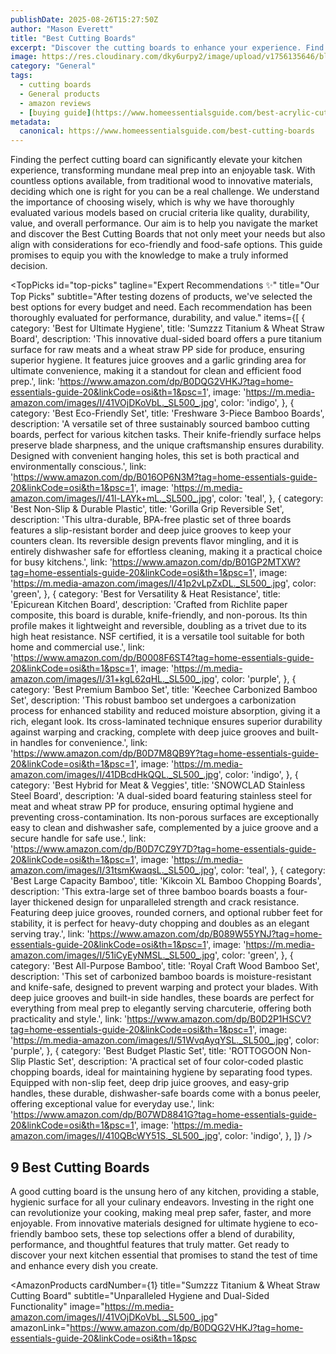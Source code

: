 ```yaml
---
publishDate: 2025-08-26T15:27:50Z
author: "Mason Everett"
title: "Best Cutting Boards"
excerpt: "Discover the cutting boards to enhance your experience. Find top solutions based on thorough testing and reviews."
image: https://res.cloudinary.com/dky6urpy2/image/upload/v1756135646/blog_image_1756135646_bkpl0v.webp
category: "General"
tags:
  - cutting boards
  - General products
  - amazon reviews
  - [buying guide](https://www.homeessentialsguide.com/best-acrylic-cutting-boards)
metadata:
  canonical: https://www.homeessentialsguide.com/best-cutting-boards
---
```



Finding the perfect cutting board can significantly elevate your kitchen experience, transforming mundane meal prep into an enjoyable task. With countless options available, from traditional wood to innovative materials, deciding which one is right for you can be a real challenge. We understand the importance of choosing wisely, which is why we have thoroughly evaluated various models based on crucial criteria like quality, durability, value, and overall performance. Our aim is to help you navigate the market and discover the Best Cutting Boards that not only meet your needs but also align with considerations for eco-friendly and food-safe options. This guide promises to equip you with the knowledge to make a truly informed decision.

<TopPicks
  id="top-picks"
  tagline="Expert Recommendations ✨"
  title="Our Top Picks"
  subtitle="After testing dozens of products, we've selected the best options for every budget and need. Each recommendation has been thoroughly evaluated for performance, durability, and value."
  items={[
    {
      category: 'Best for Ultimate Hygiene',
      title: 'Sumzzz Titanium & Wheat Straw Board',
      description: 'This innovative dual-sided board offers a pure titanium surface for raw meats and a wheat straw PP side for produce, ensuring superior hygiene. It features juice grooves and a garlic grinding area for ultimate convenience, making it a standout for clean and efficient food prep.',
      link: 'https://www.amazon.com/dp/B0DQG2VHKJ?tag=home-essentials-guide-20&linkCode=osi&th=1&psc=1',
      image: 'https://m.media-amazon.com/images/I/41VOjDKoVbL._SL500_.jpg',
      color: 'indigo',
    },
    {
      category: 'Best Eco-Friendly Set',
      title: 'Freshware 3-Piece Bamboo Boards',
      description: 'A versatile set of three sustainably sourced bamboo cutting boards, perfect for various kitchen tasks. Their knife-friendly surface helps preserve blade sharpness, and the unique craftsmanship ensures durability. Designed with convenient hanging holes, this set is both practical and environmentally conscious.',
      link: 'https://www.amazon.com/dp/B016OP6N3M?tag=home-essentials-guide-20&linkCode=osi&th=1&psc=1',
      image: 'https://m.media-amazon.com/images/I/41l-LAYk+mL._SL500_.jpg',
      color: 'teal',
    },
    {
      category: 'Best Non-Slip & Durable Plastic',
      title: 'Gorilla Grip Reversible Set',
      description: 'This ultra-durable, BPA-free plastic set of three boards features a slip-resistant border and deep juice grooves to keep your counters clean. Its reversible design prevents flavor mingling, and it is entirely dishwasher safe for effortless cleaning, making it a practical choice for busy kitchens.',
      link: 'https://www.amazon.com/dp/B01GP2MTXW?tag=home-essentials-guide-20&linkCode=osi&th=1&psc=1',
      image: 'https://m.media-amazon.com/images/I/41p2vLpZxDL._SL500_.jpg',
      color: 'green',
    },
    {
      category: 'Best for Versatility & Heat Resistance',
      title: 'Epicurean Kitchen Board',
      description: 'Crafted from Richlite paper composite, this board is durable, knife-friendly, and non-porous. Its thin profile makes it lightweight and reversible, doubling as a trivet due to its high heat resistance. NSF certified, it is a versatile tool suitable for both home and commercial use.',
      link: 'https://www.amazon.com/dp/B0008F6ST4?tag=home-essentials-guide-20&linkCode=osi&th=1&psc=1',
      image: 'https://m.media-amazon.com/images/I/31+kgL62qHL._SL500_.jpg',
      color: 'purple',
    },
    {
      category: 'Best Premium Bamboo Set',
      title: 'Keechee Carbonized Bamboo Set',
      description: 'This robust bamboo set undergoes a carbonization process for enhanced stability and reduced moisture absorption, giving it a rich, elegant look. Its cross-laminated technique ensures superior durability against warping and cracking, complete with deep juice grooves and built-in handles for convenience.',
      link: 'https://www.amazon.com/dp/B0D7M8QB9Y?tag=home-essentials-guide-20&linkCode=osi&th=1&psc=1',
      image: 'https://m.media-amazon.com/images/I/41DBcdHkQQL._SL500_.jpg',
      color: 'indigo',
    },
    {
      category: 'Best Hybrid for Meat & Veggies',
      title: 'SNOWCLAD Stainless Steel Board',
      description: 'A dual-sided board featuring stainless steel for meat and wheat straw PP for produce, ensuring optimal hygiene and preventing cross-contamination. Its non-porous surfaces are exceptionally easy to clean and dishwasher safe, complemented by a juice groove and a secure handle for safe use.',
      link: 'https://www.amazon.com/dp/B0D7CZ9Y7D?tag=home-essentials-guide-20&linkCode=osi&th=1&psc=1',
      image: 'https://m.media-amazon.com/images/I/31tsmKwaqsL._SL500_.jpg',
      color: 'teal',
    },
    {
      category: 'Best Large Capacity Bamboo',
      title: 'Kikcoin XL Bamboo Chopping Boards',
      description: 'This extra-large set of three bamboo boards boasts a four-layer thickened design for unparalleled strength and crack resistance. Featuring deep juice grooves, rounded corners, and optional rubber feet for stability, it is perfect for heavy-duty chopping and doubles as an elegant serving tray.',
      link: 'https://www.amazon.com/dp/B089W55YNJ?tag=home-essentials-guide-20&linkCode=osi&th=1&psc=1',
      image: 'https://m.media-amazon.com/images/I/51iCyEyNMSL._SL500_.jpg',
      color: 'green',
    },
    {
      category: 'Best All-Purpose Bamboo',
      title: 'Royal Craft Wood Bamboo Set',
      description: 'This set of carbonized bamboo boards is moisture-resistant and knife-safe, designed to prevent warping and protect your blades. With deep juice grooves and built-in side handles, these boards are perfect for everything from meal prep to elegantly serving charcuterie, offering both practicality and style.',
      link: 'https://www.amazon.com/dp/B0D2P1HSCV?tag=home-essentials-guide-20&linkCode=osi&th=1&psc=1',
      image: 'https://m.media-amazon.com/images/I/51WvqAyqYSL._SL500_.jpg',
      color: 'purple',
    },
    {
      category: 'Best Budget Plastic Set',
      title: 'ROTTOGOON Non-Slip Plastic Set',
      description: 'A practical set of four color-coded plastic chopping boards, ideal for maintaining hygiene by separating food types. Equipped with non-slip feet, deep drip juice grooves, and easy-grip handles, these durable, dishwasher-safe boards come with a bonus peeler, offering exceptional value for everyday use.',
      link: 'https://www.amazon.com/dp/B07WD8841G?tag=home-essentials-guide-20&linkCode=osi&th=1&psc=1',
      image: 'https://m.media-amazon.com/images/I/410QBcWY51S._SL500_.jpg',
      color: 'indigo',
    },
  ]}
/>

## 9 Best Cutting Boards

A good cutting board is the unsung hero of any kitchen, providing a stable, hygienic surface for all your culinary endeavors. Investing in the right one can revolutionize your cooking, making meal prep safer, faster, and more enjoyable. From innovative materials designed for ultimate hygiene to eco-friendly bamboo sets, these top selections offer a blend of durability, performance, and thoughtful features that truly matter. Get ready to discover your next kitchen essential that promises to stand the test of time and enhance every dish you create.

<AmazonProducts
  cardNumber={1}
  title="Sumzzz Titanium & Wheat Straw Cutting Board"
  subtitle="Unparalleled Hygiene and Dual-Sided Functionality"
  image="https://m.media-amazon.com/images/I/41VOjDKoVbL._SL500_.jpg"
  amazonLink="https://www.amazon.com/dp/B0DQG2VHKJ?tag=home-essentials-guide-20&linkCode=osi&th=1&psc